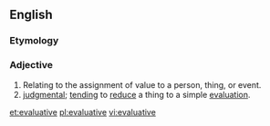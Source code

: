 ==English==

===Etymology===
{{suffix|evaluate|ive}}

===Adjective===
{{en-adj}}

# Relating to the assignment of value to a person, thing, or event.
# [[judgmental]]; [[tending]] to [[reduce]] a thing to a simple [[evaluation]].

[[et:evaluative]]
[[pl:evaluative]]
[[vi:evaluative]]